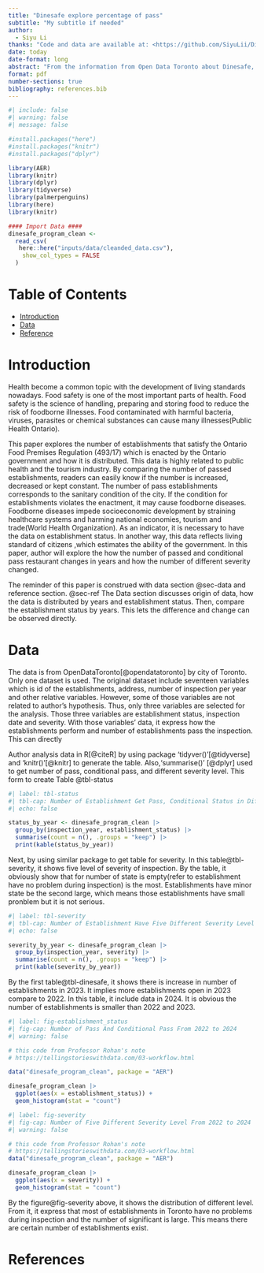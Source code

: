 ```yaml
---
title: "Dinesafe explore percentage of pass"
subtitle: "My subtitle if needed"
author: 
  - Siyu Li
thanks: "Code and data are available at: <https://github.com/SiyuLii/Dinesafe_Analysis.git>"
date: today
date-format: long
abstract: "From the information from Open Data Toronto about Dinesafe, the dataset shows the establishment type, establishment status, inspection date, inspection issue and other factors based on Ontario Food Premises Regulation (493/17). The author uses this data to analyze the number of restaurants' status as pass, conditional pass and closed in 2022 and 2023 and compare the percentage of passes between two years. Finally, author find the perentage of pass decrease every year but the difffernece only 0.003% which can be ignored and the percentage of establishments have problem is over 50% which means half of estabishments have problems. This paper helps to get a more general idea of how Toronto's food and drink establishments' perform, which can give readers a clear idea to explore more about food safety in the city."
format: pdf
number-sections: true
bibliography: references.bib
---
```


```r
#| include: false
#| warning: false
#| message: false

#install.packages("here")
#install.packages("knitr")
#install.packages("dplyr")

library(AER)
library(knitr)
library(dplyr)
library(tidyverse)
library(palmerpenguins)
library(here)
library(knitr)

#### Import Data ####
dinesafe_program_clean <-
  read_csv(
   here::here("inputs/data/cleanded_data.csv"),
    show_col_types = FALSE
  )
```

# Table of Contents

- [Introduction](#section-1)
- [Data](#section-2)
- [Reference](#section-3)


# Introduction

Health become a common topic with the development of living standards nowadays. Food safety is one of the most important parts of health. Food safety is the science of handling, preparing and storing food to reduce the risk of foodborne illnesses. Food contaminated with harmful bacteria, viruses, parasites or chemical substances can cause many illnesses(Public Health Ontario). 

This paper explores the number of establishments that satisfy the Ontario Food Premises Regulation (493/17) which is enacted by the Ontario government and how it is distributed. This data is highly related to public health and the tourism industry. By comparing the number of passed establishments, readers can easily know if the number is increased, decreased or kept constant. The number of pass establishments corresponds to the sanitary condition of the city. If the condition for establishments violates the enactment, it may cause foodborne diseases. Foodborne diseases impede socioeconomic development by straining healthcare systems and harming national economies, tourism and trade(World Health Organization). As an indicator, it is necessary to have the data on establishment status. In another way, this data reflects living standard of citizens ,which estimates the ability of the government. In this paper, author will explore the how the number of passed and conditional pass restaurant changes in years and how the number of different severity changed.

The reminder of this paper is construed with data section @sec-data and reference section. @sec-ref The Data section discusses origin of data, how the data is distributed by years and establishment status. Then, compare the establishment status by years. This lets the difference and change can be observed directly. 



# Data {#sec-data}

The data is from OpenDataToronto[@opendatatoronto] by city of Toronto. Only one dataset is used. The original dataset include seventeen variables which is id of the establishments, address, number of inspection per year and other relative variables. However, some of those variables are not related to author's hypothesis. Thus, only three variables are selected for the analysis. Those three variables are establishment status, inspection date and severity. With those variables' data, it express how the establishments perform and number of establishments pass the inspection. This can directly 

Author analysis data in R[@citeR] by using package 'tidyver()'[@tidyverse] and 'knitr()'[@knitr] to generate the table. Also,'summarise()' [@dplyr] used to get number of pass, conditional pass, and different severity level. This form to create Table @tbl-status

```r
#| label: tbl-status
#| tbl-cap: Number of Establishment Get Pass, Conditional Status in Different Year
#| echo: false

status_by_year <- dinesafe_program_clean |>
  group_by(inspection_year, establishment_status) |>
  summarise(count = n(), .groups = "keep") |> 
  print(kable(status_by_year))
```
Next, by using similar package to get table for severity. In this table@tbl-severity, it shows five level of severity of inspection. By the table, it obviously show that for number of state is empty(refer to establishment have no problem during inspection) is the most. Establishments have minor state be the second large, which means those establishments have small pronblem but it is not serious.
```r
#| label: tbl-severity
#| tbl-cap: Number of Establishment Have Five Different Severity Level in Different Year
#| echo: false

severity_by_year <- dinesafe_program_clean |>
  group_by(inspection_year, severity) |>
  summarise(count = n(), .groups = "keep") |>
  print(kable(severity_by_year))

```

By the first table@tbl-dinesafe, it shows there is increase in number of establishments in 2023. It implies more establishments open in 2023 compare to 2022. In this table, it include data in 2024. It is obvious the number of establishments is smaller than 2022 and 2023.  

```r

#| label: fig-establishment_status
#| fig-cap: Number of Pass And Conditional Pass From 2022 to 2024
#| warning: false

# this code from Professor Rohan's note  
# https://tellingstorieswithdata.com/03-workflow.html

data("dinesafe_program_clean", package = "AER")

dinesafe_program_clean |>
  ggplot(aes(x = establishment_status)) +
  geom_histogram(stat = "count")

```

```r
#| label: fig-severity
#| fig-cap: Number of Five Different Severity Level From 2022 to 2024
#| warning: false

# this code from Professor Rohan's note  
# https://tellingstorieswithdata.com/03-workflow.html
data("dinesafe_program_clean", package = "AER")

dinesafe_program_clean |>
  ggplot(aes(x = severity)) +
  geom_histogram(stat = "count")

```
By the figure@fig-severity above, it shows the distribution of different level. From it, it express that most of establishments in Toronto have no problems during inspection and the number of significant is large. This means there are certain number of establishments exist.

\newpage


# References{#sec-ref}


